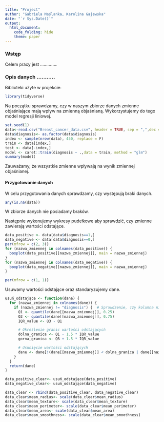 ```yaml
---
title: "Project"
author: "Gabriela Maślanka, Karolina Gajewska"
date: "`r Sys.Date()`"
output:
  html_document: 
    code_folding: hide
    theme: paper
---
```

### Wstęp
Celem pracy jest ..............

### Opis danych ...........

Biblioteki użyte w projekcie:
```r
library(tidyverse)
```
Na początku sprawdzamy, czy w naszym zbiorze danych zmienne objaśniające mają wpływ na zmienną objaśnianą. Wykorzystujemy do tego model regresji liniowej.
```r
set.seed(1)
data<-read.csv("Breast_cancer_data.csv", header = TRUE, sep = ",",dec = ".")
data$diagnosis<- as.factor(data$diagnosis)
index <- sample(nrow(data), 450, replace = F)
train <- data[index,]
test <- data[-index,]
model <- caret::train(diagnosis ~ .,data = train, method = "glm")
summary(model)
```
Zauważamy, że wszystkie zmienne wpływają na wynik zmiennej objaśnianej.

#### Przygotowanie danych
W celu przygotowania danych sprawdzamy, czy występują braki danych.
```r
any(is.na(data))
```
W zbiorze danych nie posiadamy braków.

Następnie wykonujemy wykresy pudełkowe aby sprawdzić, czy zmienne zawierają wartości odstające.
```r
data_positive <- data[data$diagnosis==1,]
data_negative <- data[data$diagnosis==0,]
par(mfrow = c(2, 3))
for (nazwa_zmiennej in colnames(data_positive)) {
  boxplot(data_positive[[nazwa_zmiennej]], main = nazwa_zmiennej)
}
for (nazwa_zmiennej in colnames(data_negative)) {
  boxplot(data_negative[[nazwa_zmiennej]], main = nazwa_zmiennej)
}
```


```r
par(mfrow = c(1, 1))
```
Usuwamy wartości odstające oraz standaryzujemy dane.
```r
usuń_odstające <- function(dane) {
  for (nazwa_zmiennej in colnames(dane)) {
    if (nazwa_zmiennej != "diagnosis") {  # Sprawdzenie, czy kolumna nie jest "diagnosis"
      Q1 <- quantile(dane[[nazwa_zmiennej]], 0.25)
      Q3 <- quantile(dane[[nazwa_zmiennej]], 0.75)
      IQR_value <- Q3 - Q1

      # Określenie granic wartości odstających
      dolna_granica <- Q1 - 1.5 * IQR_value
      gorna_granica <- Q3 + 1.5 * IQR_value

      # Usunięcie wartości odstających
      dane <- dane[!(dane[[nazwa_zmiennej]] < dolna_granica | dane[[nazwa_zmiennej]] > gorna_granica), ]
    }
  }
  return(dane)
}

data_positive_clear<- usuń_odstające(data_positive)
data_negative_clear<- usuń_odstające(data_negative)

data_clear <- rbind(data_positive_clear, data_negative_clear)
data_clear$mean_radius<- scale(data_clear$mean_radius)
data_clear$mean_texture<- scale(data_clear$mean_texture)
data_clear$mean_perimeter<- scale(data_clear$mean_perimeter)
data_clear$mean_area<- scale(data_clear$mean_area)
data_clear$mean_smoothness<- scale(data_clear$mean_smoothness)
```

